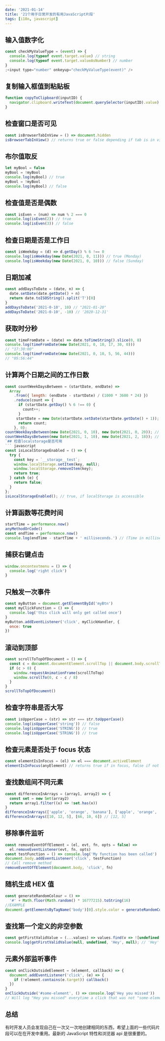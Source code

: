```yaml
---
date: '2021-01-14'
title: '21个用于日常开发的有用JavaScript片段'
tags: [i18n, javascript]
---
```


## 输入值数字化

```js
const checkMyValueType = (event) => {
  console.log(typeof event.target.value) // string
  console.log(typeof event.target.valueAsNumber) // number
}
;<input type="number" onkeyup="checkMyValueType(event)" />
```

## 复制输入框值到粘贴板

```js
function copyToClipboard(inputID) {
  navigator.clipboard.writeText(document.querySelector(inputID).value)
}
```

## 检查窗口是否可见

```js
const isBrowserTabInView = () => document.hidden
isBrowserTabInView() // returns true or false depending if tab is in view / focus
```

## 布尔值取反

```js
let myBool = false
myBool = !myBool
console.log(myBool) // true
myBool = !myBool
console.log(myBool) // false
```

## 检查值是否是偶数

```js
const isEven = (num) => num % 2 === 0
console.log(isEven(2)) // true
console.log(isEven(3)) // false
```

## 检查日期是否是工作日

```js
const isWeekday = (d) => d.getDay() % 6 !== 0
console.log(isWeekday(new Date(2021, 0, 11))) // true (Monday)
console.log(isWeekday(new Date(2021, 0, 10))) // false (Sunday)
```

## 日期加减

```js
const addDaysToDate = (date, n) => {
  date.setDate(date.getDate() + n)
  return date.toISOString().split('T')[0]
}
addDaysToDate('2021-0-10', 10) // "2021-01-20"
addDaysToDate('2021-0-10', -10) // '2020-12-31'
```

## 获取时分秒

```js
const timeFromDate = (date) => date.toTimeString().slice(0, 8)
console.log(timeFromDate(new Date(2021, 0, 10, 17, 30, 0)))
// "17:30:00"
console.log(timeFromDate(new Date(2021, 0, 10, 5, 56, 44)))
// "05:56:44"
```

## 计算两个日期之间的工作日数

````js
const countWeekDaysBetween = (startDate, endDate) =>
  Array
    .from({ length: (endDate - startDate) / (1000 * 3600 * 24) })
    .reduce(count => {
      if (startDate.getDay() % 6 !== 0) {
        count++;
      }
     startDate = new Date(startDate.setDate(startDate.getDate() + 1));
      return count;
    }, 0);
countWeekDaysBetween(new Date(2021, 0, 10), new Date(2021, 0, 20)); // 7
countWeekDaysBetween(new Date(2021, 1, 10), new Date(2021, 2, 18)); // 26
`## 检查localstorage是否可用
``` javascript
const isLocalStorageEnabled = () => {
  try {
    const key = `__storage__test`;
    window.localStorage.setItem(key, null);
    window.localStorage.removeItem(key);
    return true;
  } catch (e) {
    return false;
  }
};
isLocalStorageEnabled(); // true, if localStorage is accessible
````

## 计算函数等花费时间

```js
startTime = performance.now()
anyMethodOrCode()
const endTime = performance.now()
console.log(endTime - startTime + ' milliseconds.') // (Time in milliseconds)
```

## 捕获右键点击

```js
window.oncontextmenu = () => {
  console.log('right click')
}
```

## 只触发一次事件

```js
const myButton = document.getElementById('myBtn')
const myClickFunction = () => {
  console.log('this click will only get called once')
}
myButton.addEventListener('click', myClickHandler, {
  once: true
})
```

## 滚动到顶部

```js
const scrollToTopOfDocument = () => {
  const c = document.documentElement.scrollTop || document.body.scrollTop
  if (c > 0) {
    window.requestAnimationFrame(scrollToTop)
    window.scrollTo(0, c - c / 8)
  }
}
scrollToTopOfDocument()
```

## 检查字符串是否大写

```js
const isUpperCase = (str) => str === str.toUpperCase()
console.log(isUpperCase('string')) // false
console.log(isUpperCase('STRING')) // true
console.log(isUpperCase('5TR1NG')) // true
```

## 检查元素是否处于 focus 状态

```js
const elementIsInFocus = (el) => el === document.activeElement
elementIsInFocus(anyElement) // returns true if in focus, false if not in focus
```

## 查找数组间不同元素

```js
const differenceInArrays = (array1, array2) => {
  const set = new Set(array2)
  return array1.filter((x) => !set.has(x))
}
differenceInArrays(['apple', 'orange', 'banana'], ['apple', 'orange', 'mango']) // ["banana"]
differenceInArrays([10, 12, 5], [66, 10, 6]) // [12, 5]
```

## 移除事件监听

```js
const removeEventOffElement = (el, evt, fn, opts = false) =>
  el.removeEventListener(evt, fn, opts)
const testFunction = () => console.log('My function has been called')
document.body.addEventListener('click', testFunction)
// Call remove method
removeEventOffElement(document.body, 'click', fn)
```

## 随机生成 HEX 值

```js
const generateRandomColour = () =>
  '#' + Math.floor(Math.random() * 16777215).toString(16)
//EXAMPLE
document.getElementsByTagName('body')[0].style.color = generateRandomColour()
```

## 查找第一个定义的非空参数

```js
const getFirstValidValue = (...values) => values.find(v => ![undefined, null].includes(v));
console.log(getFirstValidValue(null, undefined, 'Hey', null); // 'Hey'
```

## 元素外部监听事件

```js
const onClickOutsideElement = (element, callback) => {
  document.addEventListener('click', (e) => {
    if (!element.contains(e.target)) callback()
  })
}
onClickOutside('#some-element', () => console.log('Hey you missed'))
// Will log "Hey you missed" everytime a click that was not "some-element" was clicked
```

## 总结

有时开发人员会发现自己在一次又一次地创建相同的东西，希望上面的一些代码片段可以在在开发中重用。最新的 JavaScript 特性和浏览器 api 是很重要的。
